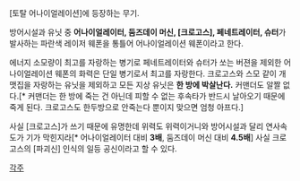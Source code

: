 [토탈 어나이얼레이션]에 등장하는 무기.

방어시설과 유닛 중 '''어나이얼레이터, 둠즈데이 머신, [크로고스], 페네트레이터, 슈터'''가 발사하는 파란색 레이저 웨폰을 통틀어 어나이얼레이션 웨폰이라고 한다. 

에너지 소모량이 최고를 자랑하는 병기로 페네트레이터와 슈터가 쏘는 버젼을 제외한 어나이얼레이션 웨폰의 화력은 단일 병기로서 최고를 자랑한다. 크로고스와 스모 같이 개맷집을 자랑하는 유닛을 제외하고 모든 지상 유닛은 '''한 방에 박살난다.''' 커맨더도 알짤 없다.[* 커맨더는 한 방에 죽는 건 아닌데 피할 수 없는 후속타가 반드시 날아오기 때문에 죽게 된다. 크로고스도 한두방으로 안죽는다 뿐이지 맞으면 엄청 아프다.] 

사실 [크로고스]가 쓰기 때문에 유명한데 위력도 위력이거니와 방어시설과 달리 연사속도가 기가 막힌지라[* 어나이얼레이터 대비 '''3배''', 둠즈데이 머신 대비 '''4.5배'''] 사실 크로고스의 [파괴신] 인식의 일등 공신이라고 할 수 있다.

[[각주]]
